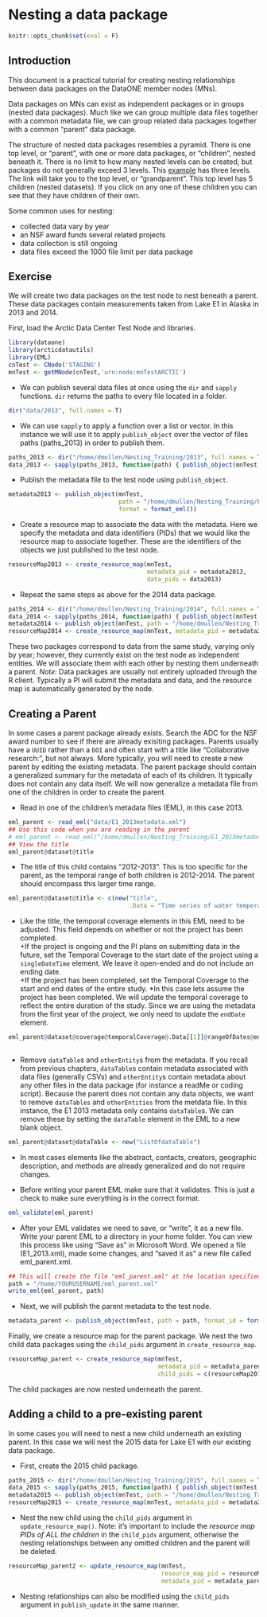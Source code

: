 # Nesting a data package

```r
knitr::opts_chunk$set(eval = F)
```

## Introduction  

This document is a practical tutorial for creating nesting relationships between data packages on the DataONE member nodes (MNs).  

Data packages on MNs can exist as independent packages or in groups (nested data packages). Much like we can group multiple data files together with a common metadata file, we can group related data packages together with a common "parent" data package.  

The structure of nested data packages resembles a pyramid. There is one top level, or "parent", with one or more data packages, or "children", nested beneath it. There is no limit to how many nested levels can be created, but packages do not generally exceed 3 levels. This [example](https://arcticdata.io/catalog/#view/urn:uuid:b0eef8b3-5f8a-4799-b823-eebcbee047e3) has three levels. The link will take you to the top level, or "grandparent". This top level has 5 children (nested datasets). If you click on any one of these children you can see that they have children of their own.      

Some common uses for nesting:  

* collected data vary by year
* an NSF award funds several related projects 
* data collection is still ongoing 
* data files exceed the 1000 file limit per data package

## Exercise
  
We will create two data packages on the test node to nest beneath a parent. These data packages contain measurements taken from Lake E1 in Alaska in 2013 and 2014.  

First, load the Arctic Data Center Test Node and libraries.
  
```r
library(dataone)
library(arcticdatautils)
library(EML)
cnTest <- CNode('STAGING')
mnTest <- getMNode(cnTest,'urn:node:mnTestARCTIC')
```

* We can publish several data files at once using the `dir` and `sapply` functions.  `dir` returns the paths to every file located in a folder.  
  
```r
dir("data/2013", full.names = T)
```
  
* We can use `sapply` to apply a function over a list or vector. In this instance we will use it to apply `publish_object` over the vector of files paths (paths_2013) in order to publish them.
  
```r
paths_2013 <- dir("/home/dmullen/Nesting_Training/2013", full.names = T)
data_2013 <- sapply(paths_2013, function(path) { publish_object(mnTest, path, format = "text/csv") })
```

* Publish the metadata file to the test node using `publish_object`.
  
```r
metadata2013 <- publish_object(mnTest,
                               path = "/home/dmullen/Nesting_Training/E1_2013metadata.xml",
                               format = format_eml())
```
  
* Create a resource map to associate the data with the metadata. Here we specify the metadata and data identifiers (PIDs) that we would like the resource map to associate together. These are the identifiers of the objects we just published to the test node.  
  
```r
resourceMap2013 <- create_resource_map(mnTest,
                                       metadata_pid = metadata2013,
                                       data_pids = data2013)
```
  
* Repeat the same steps as above for the 2014 data package. 
  
```r
paths_2014 <- dir("/home/dmullen/Nesting_Training/2014", full.names = T)
data_2014 <- sapply(paths_2014, function(path) { publish_object(mnTest, path, format = "text/csv") })
metadata2014 <- publish_object(mnTest, path = "/home/dmullen/Nesting_Training/E1_2014metadata.xml", format = format_eml())
resourceMap2014 <- create_resource_map(mnTest, metadata_pid = metadata2014, data_pids = data2014)
```

These two packages correspond to data from the same study, varying only by year; however, they currently exist on the test node as independent entities. We will associate them with each other by nesting them underneath a parent. *Note:* Data packages are usually not entirely uploaded through the R client. Typically a PI will submit the metadata and data, and the resource map is automatically generated by the node.    
  
## Creating a Parent  
In some cases a parent package already exists. Search the ADC for the NSF award number to see if there are already exisiting packages. Parents usually have a `UUID` rather than a `DOI` and often start with a title like "Collaborative research:", but not always. More typically, you will need to create a new parent by editing the existing metadata. The parent package should contain a generalized summary for the metadata of each of its children. It typically does not contain any data itself. We will now generalize a metadata file from one of the children in order to create the parent.  

* Read in one of the children's metadata files (EML), in this case 2013.  
  
```r
eml_parent <- read_eml("data/E1_2013metadata.xml")
## Use this code when you are reading in the parent 
# eml_parent <- read_eml("/home/dmullen/Nesting_Training/E1_2013metadata.xml")
## View the title 
eml_parent@dataset@title
```
  
* The title of this child contains "2012-2013". This is too specific for the parent, as the temporal range of both children is 2012-2014. The parent should encompass this larger time range. 
  
```r
eml_parent@dataset@title <- c(new("title",
                                  .Data = "Time series of water temperature, specific conductance, and oxygen from Lake E1, North Slope, Alaska, 2012-2014"))
```
  
* Like the title, the temporal coverage elements in this EML need to be adjusted. This field depends on whether or not the project has been completed.  
+If the project is ongoing and the PI plans on submitting data in the future, set the Temporal Coverage to the start date of the project using a `singleDateTime` element.  We leave it open-ended and do not include an ending date.  
+If the project has been completed, set the Temporal Coverage to the start and end dates of the entire study. *In this case lets assume the project has been completed. We will update the temporal coverage to reflect the entire duration of the study. Since we are using the metadata from the first year of the project, we only need to update the `endDate` element.  

```r
eml_parent@dataset@coverage@temporalCoverage@.Data[[1]]@rangeOfDates@endDate@calendarDate <- new("calendarDate",
                                                                                                 "2014-09-20")
```
  
* Remove `dataTable`s and `otherEntity`s from the metadata. If you recall from previous chapters, `dataTable`s contain metadata associated with data files (generally CSVs) and `otherEntity`s contain metadata about any other files in the data package (for instance a readMe or coding script). Because the parent does not contain any data objects, we want to remove `dataTables` and `otherEntities` from the metdata file. In this instance, the E1 2013 metadata only contains `dataTable`s. We can remove these by setting the `dataTable` element in the EML to a new blank object.  
  
```r
eml_parent@dataset@dataTable <- new("ListOfdataTable")
```

* In most cases elements like the abstract, contacts, creators, geographic description, and methods are already generalized and do not require changes.  
  
* Before writing your parent EML make sure that it validates. This is just a check to make sure everything is in the correct format.  
  
```r
eml_validate(eml_parent)
```
  
* After your EML validates we need to save, or "write", it as a new file. Write your parent EML to a directory in your home folder. You can view this process like using "Save as" in Microsoft Word. We opened a file (E1_2013.xml), made some changes, and "saved it as" a new file called eml_parent.xml.  
  
```r
## This will create the file "eml_parent.xml" at the location specified by path
path = "/home/YOURUSERNAME/eml_parent.xml"
write_eml(eml_parent, path)
```
  
* Next, we will publish the parent metadata to the test node.  
  
```r
metadata_parent <- publish_object(mnTest, path = path, format_id = format_eml())
```
  
Finally, we create a resource map for the parent package. We nest the two child data packages using the `child_pids` argument in `create_resource_map`.  
  
```r
resourceMap_parent <- create_resource_map(mnTest, 
                                          metadata_pid = metadata_parent,
                                          child_pids = c(resourceMap2013, resourceMap2014))
```
  
The child packages are now nested underneath the parent.  
  
## Adding a child to a pre-existing parent 
In some cases you will need to nest a new child underneath an existing parent. In this case we will nest the 2015 data for Lake E1 with our existing data package.  

* First, create the 2015 child package.  
  
```r
paths_2015 <- dir("/home/dmullen/Nesting_Training/2015", full.names = T)
data_2015 <- sapply(paths_2015, function(path) { publish_object(mnTest, path, format = "text/csv") })
metadata2015 <- publish_object(mnTest, path = "/home/dmullen/Nesting_Training/E1_2015metadata.xml", format = format_eml())
resourceMap2015 <- create_resource_map(mnTest, metadata_pid = metadata2015, data_pids = data2015)
```
  
* Nest the new child using the `child_pids` argument in `update_resource_map()`. Note: it's important to include the *resource map PIDs of ALL the children* in the `child_pids` argument, otherwise the nesting relationships between any omitted children and the parent will be deleted.  
  
```r
resourceMap_parent2 <- update_resource_map(mnTest, 
                                           resource_map_pid = resourceMap_parent,
                                           metadata_pid = metadata_parent)
```
  
* Nesting relationships can also be modified using the `child_pids` argument in `publish_update` in the same manner.